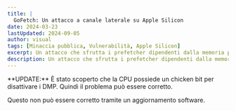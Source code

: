 ```yaml
---
title: |
  GoFetch: Un attacco a canale laterale su Apple Silicon
date: 2024-03-23
lastUpdated: 2024-09-05
author: visual
tags: [Minaccia pubblica, Vulnerabilità, Apple Silicon]
excerpt: Un attacco che sfrutta i prefetcher dipendenti dalla memoria per estrarre chiavi crittografiche.
description: Un attacco che sfrutta i prefetcher dipendenti dalla memoria per estrarre chiavi crittografiche.
---
```



<Aside type="caution">
**UPDATE:** È stato scoperto che la CPU possiede un chicken bit per disattivare i DMP. Quindi il problema può essere corretto.
</Aside>

Questo non può essere corretto tramite un aggiornamento software.

<LinkPreview id="https://gofetch.fail"/>

